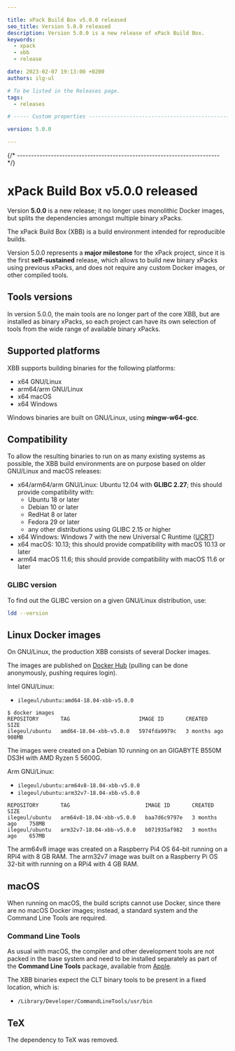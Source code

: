 ```yaml
---

title: xPack Build Box v5.0.0 released
seo_title: Version 5.0.0 released
description: Version 5.0.0 is a new release of xPack Build Box.
keywords:
  - xpack
  - xbb
  - release

date: 2023-02-07 19:13:00 +0200
authors: ilg-ul

# To be listed in the Releases page.
tags:
  - releases

# ----- Custom properties -----------------------------------------------------

version: 5.0.0

---
```



{/* ------------------------------------------------------------------------ */}

# xPack Build Box v5.0.0 released

Version **5.0.0** is a new release; it no longer uses monolithic Docker images, but splits the dependencies amongst multiple binary xPacks.

<!-- truncate -->

<PageMetadata title={frontMatter.seo_title} />

The xPack Build Box (XBB) is a build environment intended for reproducible builds.

Version 5.0.0 represents a **major milestone**
for the xPack project, since it is the first **self-sustained** release,
which allows to build new binary xPacks using previous xPacks,
and does not require any custom Docker images, or other compiled tools.

## Tools versions

In version 5.0.0, the main tools are no longer part of the core XBB,
but are installed as binary xPacks, so
each project can have its own selection of tools from the
wide range of available binary xPacks.

## Supported platforms

XBB supports building binaries for the following platforms:

- x64 GNU/Linux
- arm64/arm GNU/Linux
- x64 macOS
- x64 Windows

Windows binaries are built on GNU/Linux, using **mingw-w64-gcc**.

## Compatibility

To allow the resulting binaries to run on as many existing systems
as possible, the XBB build environments are on purpose based on older
GNU/Linux and macOS releases:

- x64/arm64/arm GNU/Linux: Ubuntu 12.04 with **GLIBC 2.27**; this
should provide compatibility with:
  - Ubuntu 18 or later
  - Debian 10 or later
  - RedHat 8 or later
  - Fedora 29 or later
  - any other distributions using GLIBC 2.15 or higher
- x64 Windows: Windows 7 with the new Universal C Runtime
  ([UCRT](https://support.microsoft.com/en-us/topic/update-for-universal-c-runtime-in-windows-c0514201-7fe6-95a3-b0a5-287930f3560c))
- x64 macOS: 10.13; this should provide compatibility with macOS 10.13 or later
- arm64 macOS 11.6; this should provide compatibility with macOS 11.6 or later

### GLIBC version

To find out the GLIBC version on a given GNU/Linux distribution, use:

```sh
ldd --version
```

## Linux Docker images

On GNU/Linux, the production XBB consists of several Docker images.

The images are published on
[Docker Hub](https://hub.docker.com/repository/docker/ilegeul/ubuntu)
(pulling can be done anonymously, pushing requires login).

Intel GNU/Linux:

- `ilegeul/ubuntu:amd64-18.04-xbb-v5.0.0`

```console
$ docker images
REPOSITORY       TAG                      IMAGE ID       CREATED         SIZE
ilegeul/ubuntu   amd64-18.04-xbb-v5.0.0   5974fda9979c   3 months ago    908MB
```

The images were created on a Debian 10
running on an GIGABYTE B550M DS3H with AMD Ryzen 5 5600G.

Arm GNU/Linux:

- `ilegeul/ubuntu:arm64v8-18.04-xbb-v5.0.0`
- `ilegeul/ubuntu:arm32v7-18.04-xbb-v5.0.0`

```console
REPOSITORY       TAG                        IMAGE ID       CREATED         SIZE
ilegeul/ubuntu   arm64v8-18.04-xbb-v5.0.0   baa7d6c9797e   3 months ago    758MB
ilegeul/ubuntu   arm32v7-18.04-xbb-v5.0.0   b071935af982   3 months ago    657MB
```

The arm64v8 image was created on a Raspberry Pi4 OS 64-bit running on a RPi4
with 8 GB RAM. The arm32v7 image was built on a Raspberry Pi OS 32-bit with
running on a RPi4 with 4 GB RAM.

## macOS

When running on macOS, the build scripts cannot use Docker, since there
are no macOS Docker images; instead,
a standard system and the Command Line Tools are required.

### Command Line Tools

As usual with macOS, the compiler and other development tools are not
packed in the base system and need to be installed separately as part of the
**Command Line Tools** package, available from
[Apple](https://developer.apple.com).

The XBB binaries expect the CLT binary tools to be present in a
fixed location, which is:

- `/Library/Developer/CommandLineTools/usr/bin`

## TeX

The dependency to TeX was removed.
